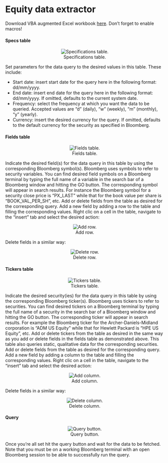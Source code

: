 # Equity data extractor

Download VBA augmented Excel workbook [here](./assets/equity.xlsm). Don't forget to enable macros!

#### Specs table

<center> ![Specifications table.](./assets/table - specs.jpg) </center>

Set parameters for the data query to the desired values in this table. These include:  

* Start date: insert start date for the query here in the following format: dd/mm/yyyy.  
* End date: insert end date for the query here in the following format: dd/mm/yyyy. If omitted, defaults to the current system date.  
* Frequency: select the frequency at which you want the data to be queried. Accepted values are "d" (daily), "w" (weekly), "m" (monthly), "y" (yearly).  
* Currency: insert the desired currency for the query. If omitted, defaults to the default currency for the security as specified in Bloomberg.

#### Fields table

<center> ![Fields table.](./assets/table - variables.jpg) </center>

Indicate the desired field(s) for the data query in this table by using the corresponding Bloomberg symbol(s). Bloomberg uses symbols to refer to security variables. You can find desired field symbols on a Bloomberg terminal by typing the full name of a variable in the search bar of a Bloomberg window and hitting the GO button. The corresponding symbol will appear in search results. For instance the Bloomberg symbol for a security close price is "PX_LAST" while that for the book value per share is "BOOK_VAL_PER_SH", etc. Add or delete fields from the table as desired for the corresponding query. Add a new field by adding a row to the table and filling the corresponding values. Right clic on a cell in the table, navigate to the "insert" tab and select the desired action:

<center> ![Add row.](./assets/table - add row.jpg) </center>

Delete fields in a similar way:

<center> ![Delete row.](./assets/table - delete row.jpg) </center>



#### Tickers table

<center> ![Tickers table.](./assets/table - tickers.jpg) </center>

Indicate the desired security(ies) for the data query in this table by using the corresponding Bloomberg ticker(s). Bloomberg uses tickers to refer to securities. You can find desired tickers on a Bloomberg terminal by typing the full name of a security in the search bar of a Bloomberg window and hitting the GO button. The corresponding ticker will appear in search results. For example the Bloomberg ticker for the Archer-Daniels-Midland corporation is "ADM US Equity" while that for Hewlett Packard is "HPE US Equity", etc. Add or delete tickers from the table as desired in the same way as you add or delete fields in the fields table as demonstrated above. This table also queries static, qualitative data for the corresponding securities. Add or delete fields from the table as desired for the corresponding query. Add a new field by adding a column to the table and filling the corresponding values. Right clic on a cell in the table, navigate to the "insert" tab and select the desired action:

<center> ![Add column.](./assets/table - add column.jpg) </center>

Delete fields in a similar way:

<center> ![Delete column.](./assets/table - delete column.jpg) </center>


#### Query

<center> ![Query button.](./assets/button - query.jpg) </center>

Once you're all set hit the query button and wait for the data to be fetched. Note that you must be on a working Bloomberg terminal with an open Bloomberg session to be able to successfully run the query.

